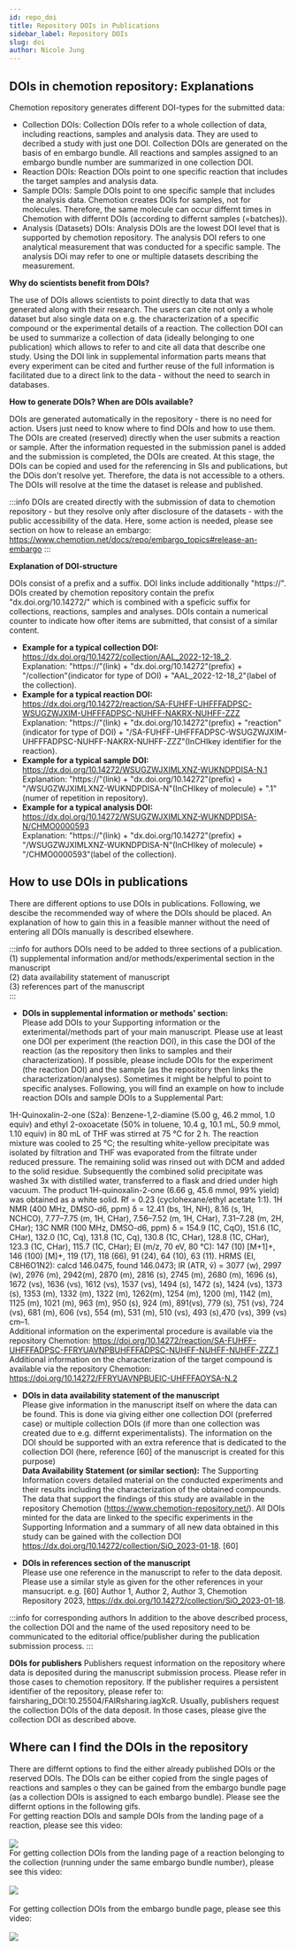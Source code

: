 ---
id: repo_doi
title: Repository DOIs in Publications
sidebar_label: Repository DOIs
slug: doi
author: Nicole Jung
---

## DOIs in chemotion repository: Explanations 

Chemotion repository generates different DOI-types for the submitted data:
- Collection DOIs: Collection DOIs refer to a whole collection of data, including reactions, samples and analysis data. They are used to decribed a study with just one DOI. Collection DOIs are generated on the basis of en embargo bundle. All reactions and samples assigned to an embargo bundle number are summarized in one collection DOI. 
- Reaction DOIs: Reaction DOIs point to one specific reaction that includes the target samples and analysis data. 
- Sample DOIs: Sample DOIs point to one specific sample that includes the analysis data. Chemotion creates DOIs for samples, not for molecules. Therefore, the same molecule can occur differnt times in Chemotion with differnt DOIs (according to differnt samples (=batches)).
- Analysis (Datasets) DOIs: Analysis DOIs are the lowest DOI level that is supported by chemotion repository. The analysis DOI refers to one analytical measurement that was conducted for a specific sample. The analysis DOi may refer to one or multiple datasets describing the measurement. 

**Why do scientists benefit from DOIs?**

The use of DOIs allows scientists to point directly to data that was generated along with their research. The users can cite not only a whole dataset but also single data on e.g. the characterization of a specific compound or the experimental details of a reaction.
The collection DOI can be used to summarize a collection of data (ideally belonging to one publication) which allows to refer to and cite all data that describe one study. Using the DOI link in supplemental information parts means that every experiment can be cited and further reuse of the full information is facilitated due to a direct link to the data - without the need to search in databases. 

**How to generate DOIs? When are DOIs available?**

DOIs are generated automatically in the repository - there is no need for action. Users just need to know where to find DOIs and how to use them. The DOIs are created (reserved) directly when the user submits a reaction or sample. After the information requested in the submission panel is added and the submission is completed, the DOIs are created. 
At this stage, the DOIs can be copied and used for the referencing in SIs and publications, but the DOis don't resolve yet. Therefore, the data is not accessible to a others. The DOIs will resolve at the time the dataset is release and published. 

:::info
DOIs are created directly with the submission of data to chemotion repository - but they resolve only after disclosure of the datasets - with the public accessibility of the data. Here, some action is needed, please see section on how to release an embargo: https://www.chemotion.net/docs/repo/embargo_topics#release-an-embargo
:::

**Explanation of DOI-structure**

DOIs consist of a prefix and a suffix. DOI links include additionally "https://". DOIs created by chemotion repository contain the prefix "dx.doi.org/10.14272/" which is combined with a speficic suffix for collections, reactions, samples and analyses. DOIs contain a numerical counter to indicate how ofter items are submitted, that consist of a similar content.<br />

- **Example for a typical collection DOI:** https://dx.doi.org/10.14272/collection/AAL_2022-12-18_2. <br />
 Explanation: "https://"(link) + "dx.doi.org/10.14272"(prefix) + "/collection"(indicator for type of DOI) + "AAL_2022-12-18_2"(label of the collection).<br />
- **Example for a typical reaction DOI:** https://dx.doi.org/10.14272/reaction/SA-FUHFF-UHFFFADPSC-WSUGZWJXIM-UHFFFADPSC-NUHFF-NAKRX-NUHFF-ZZZ <br />
 Explanation: "https://"(link) + "dx.doi.org/10.14272"(prefix) + "reaction"(indicator for type of DOI) + "/SA-FUHFF-UHFFFADPSC-WSUGZWJXIM-UHFFFADPSC-NUHFF-NAKRX-NUHFF-ZZZ"(InCHIkey identifier for the reaction).<br />
- **Example for a typical sample DOI:** https://dx.doi.org/10.14272/WSUGZWJXIMLXNZ-WUKNDPDISA-N.1 <br />
 Explanation: "https://"(link) + "dx.doi.org/10.14272"(prefix) + "/WSUGZWJXIMLXNZ-WUKNDPDISA-N"(InCHIkey of molecule) + ".1"(numer of repetition in repository).<br />
- **Example for a typical analysis DOI:** https://dx.doi.org/10.14272/WSUGZWJXIMLXNZ-WUKNDPDISA-N/CHMO0000593<br />
 Explanation: "https://"(link) + "dx.doi.org/10.14272"(prefix) + "/WSUGZWJXIMLXNZ-WUKNDPDISA-N"(InCHIkey of molecule) + "/CHMO0000593"(label of the collection).<br />

## How to use DOIs in publications

There are different options to use DOIs in publications. Following, we descibe the recommended way of where the DOIs should be placed. An explanation of how to gain this in a feasible manner without the need of entering all DOIs manually is described elsewhere.

:::info for authors
DOIs need to be added to three sections of a publication. <br />
(1) supplemental information and/or methods/experimental section in the manuscript <br />
(2) data availability statement of manuscript <br />
(3) references part of the manuscript <br />
:::

- **DOIs in supplemental information or methods' section:** <br />
 Please add DOIs to your Supporting information or the exterimental/methods part of your main manuscript. Please use at least one DOI per experiment (the reaction DOI), in this case the DOI of the reaction (as the repository then links to samples and their characterization). If possible, please include DOIs for the experiment (the reaction DOI) and the sample (as the repository then links the characterization/analyses). Sometimes it might be helpful to point to specific analyses. Following, you will find an example on how to include reaction DOIs and sample DOIs to a Supplemental Part: 
 
1H-Quinoxalin-2-one (S2a): Benzene-1,2-diamine (5.00 g, 46.2 mmol, 1.0 equiv) and ethyl 2-oxoacetate (50% in toluene, 10.4 g, 10.1 mL, 50.9 mmol, 1.10 equiv) in 80 mL of THF was stirred at 75 °C for 2 h. The reaction mixture was cooled to 25 °C; the resulting white-yellow precipitate was isolated by filtration and THF was evaporated from the filtrate under reduced pressure. The remaining solid was rinsed out with DCM and added to the solid residue. Subsequently the combined solid precipitate was washed 3x with distilled water, transferred to a flask and dried under high vacuum. The product 1H-quinoxalin-2-one (6.66 g, 45.6 mmol, 99% yield) was obtained as a white solid.
Rf = 0.23 (cyclohexane/ethyl acetate 1:1). 1H NMR (400 MHz, DMSO-d6, ppm) δ = 12.41 (bs, 1H, NH), 8.16 (s, 1H, NCHCO), 7.77–7.75 (m, 1H, CHar), 7.56–7.52 (m, 1H,
CHar), 7.31–7.28 (m, 2H, CHar); 13C NMR (100 MHz, DMSO-d6, ppm) δ = 154.9 (1C, CqO), 151.6 (1C, CHar), 132.0 (1C, Cq), 131.8 (1C, Cq), 130.8 (1C, CHar), 128.8 (1C,
CHar), 123.3 (1C, CHar), 115.7 (1C, CHar); EI (m/z, 70 eV, 80 °C): 147 (10) [M+1]+, 146 (100) [M]+, 119 (17), 118 (66), 91 (24), 64 (10), 63 (11). HRMS (EI, C8H6O1N2):
calcd 146.0475, found 146.0473; IR (ATR, ṽ) = 3077 (w), 2997 (w), 2976 (m), 2942(m), 2870 (m), 2816 (s), 2745 (m), 2680 (m), 1696 (s), 1672 (vs), 1636 (vs), 1612 (vs),
1537 (vs), 1494 (s), 1472 (s), 1424 (vs), 1373 (s), 1353 (m), 1332 (m), 1322 (m), 1262(m), 1254 (m), 1200 (m), 1142 (m), 1125 (m), 1021 (m), 963 (m), 950 (s), 924 (m), 891(vs), 779 (s), 751 (vs), 724 (vs), 681 (m), 606 (vs), 554 (m), 531 (m), 510 (vs), 493 (s),470 (vs), 399 (vs) cm–1.<br />
Additional information on the experimental procedure is available via the repository Chemotion: https://doi.org/10.14272/reaction/SA-FUHFF-UHFFFADPSC-FFRYUAVNPBUHFFFADPSC-NUHFF-NUHFF-NUHFF-ZZZ.1 <br />
Additional information on the characterization of the target compound is available via the repository Chemotion: https://doi.org/10.14272/FFRYUAVNPBUEIC-UHFFFAOYSA-N.2<br />

- **DOIs in data availability statement of the manuscript**<br /> 
 Please give information in the manuscript itself on where the data can be found. This is done via giving either one collection DOI (preferred case) or multiple collection DOIs (if more than one collection was created due to e.g. differnt experimentalists). The information on the DOI should be supported with an extra reference that is dedicated to the collection DOI (here, reference [60] of the manuscript is created for this purpose)<br /> 
**Data Availability Statement (or similar section):**  The Supporting Information covers detailed material on the conducted experiments and their results including the characterization of the obtained compounds. The data that support the findings of this study are available in the repository Chemotion (https://www.chemotion-repository.net/). All DOIs minted for the data are linked to the specific experiments in the Supporting Information and a summary of all new data obtained in this study can be gained with the collection DOI https://dx.doi.org/10.14272/collection/SiO_2023-01-18. [60]

- **DOIs in references section of the manuscript**<br />
Please use one reference in the manuscript to refer to the data deposit. Please use a similar style as given for the other references in your mansucript. e.g.
[60] Author 1, Author 2, Author 3, Chemotion Repository 2023, https://dx.doi.org/10.14272/collection/SiO_2023-01-18.

:::info for corresponding authors
In addition to the above described process, the collection DOI and the name of the used repository need to be communicated to the editorial office/publisher during the publication submission process. 
:::

**DOIs for publishers** 
Publishers request information on the repository where data is deposited during the manuscript submission process. Please refer in those cases to chemotion repository. If the publisher requires a persistent identifier of the repository, please refer to: fairsharing_DOI:10.25504/FAIRsharing.iagXcR. 
Usually, publishers request the collection DOIs of the data deposit. In those cases, please give the collection DOI as described above.

## Where can I find the DOIs in the repository

There are differnt options to find the either already published DOIs or the reserved DOIs. The DOIs can be either copied from the single pages of reactions and samples o they can be gained from the embargo bundle page (as a collection DOIs is assigned to each embargo bundle). Please see the differnt options in the following gifs.<br />
For getting reaction DOIs and sample DOIs from the landing page of a reaction, please see this video: <br /><br />
![](/img/docs/move-change-release-embargo/dois_reaction_sample.gif)<br />
For getting collection DOIs from the landing page of a reaction belonging to the collection (running under the same embargo bundle number), please see this video:<br /><br />
![](/img/docs/move-change-release-embargo/doi_collection_edit_0.gif)<br /><br />
For getting collection DOIs from the embargo bundle page, please see this video: <br /><br />
![](/img/docs/move-change-release-embargo/collection_doi.gif)<br />



